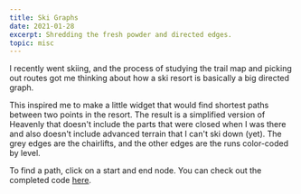 ```yaml
---
title: Ski Graphs
date: 2021-01-28
excerpt: Shredding the fresh powder and directed edges.
topic: misc
---
```


I recently went skiing, and the process of studying the trail map and picking
out routes got me thinking about how a ski resort is basically a big directed graph.

This inspired me to make a little widget that would find shortest paths between two points in the resort. The result
is a simplified version of Heavenly that doesn't include the parts that were closed when I was there and
also doesn't include advanced terrain that I can't ski down (yet). The grey edges are the chairlifts, and the other edges
are the runs color-coded by level.

To find a path, click on a start and end node. You can check out the completed code
[here](https://github.com/cselig/cselig.github.io/blob/develop/content/blog/ski_graphs/ski_graph.jsx).



<SkiGraph />

